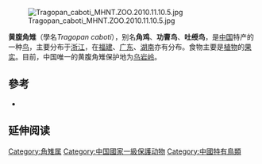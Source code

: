 {{Speciesbox
| name = 黄腹角雉
| status = VU
| status_system = iucn3.1
| status_ref = <ref name=iucn>{{IUCN2006|assessors=BirdLife International|year=2006|id=22061|title=Tragopan caboti|downloaded=2007年3月13日}}</ref>
| image = Tragopan caboti.JPG
| image_width = 200px
| genus = Tragopan
| species = caboti
| authority = ([[约翰·古尔德|Gould]], 1857)
}}
[[File:Tragopan_caboti_MHNT.ZOO.2010.11.10.5.jpg|thumb]]

'''黄腹角雉'''（學名''Tragopan caboti''），别名'''角鸡'''、'''功曹鸟'''、'''吐绶鸟'''，是[[中国|中国]]特产的一种[[鸟|鸟]]，主要分布于[[浙江|浙江]]，在[[福建|福建]]、[[广东|广东]]、[[湖南|湖南]]亦有分布。食物主要是[[植物|植物]]的[[果实|果实]]。目前，中国唯一的黄腹角雉保护地为[[浙江乌岩岭国家级自然保护区|乌岩岭]]。

== 參考 ==
{{reflist}}
* {{ITIS|ID=176062|taxon=''Tragopan caboti''|downloaded=2007年3月12日}}

== 延伸阅读 ==
{{Wikisource further reading}}
{{Taxonbar|from=Q902930}}

[[Category:角雉属|Category:角雉属]]
[[Category:中国國家一級保護动物|Category:中国國家一級保護动物]]
[[Category:中國特有鳥類|Category:中國特有鳥類]]


{{Galliformes-stub}}